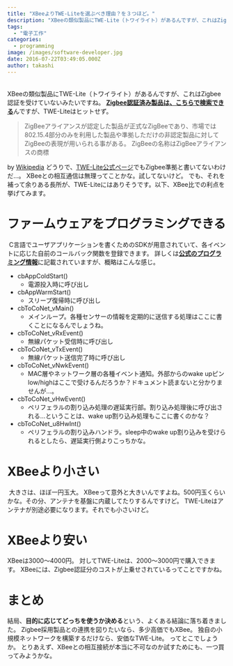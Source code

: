 ```yaml
---
title: "XBeeよりTWE-Liteを選ぶべき理由？を３つほど。"
description: "XBeeの類似製品にTWE-Lite（トワイライト）があるんですが、これはZigbee認証を受けていないみたいですね。Zigbee認証済み製品は、こちらで検索で..."
tags:
  - "電子工作"
categories:
  - programming
image: /images/software-developer.jpg
date: 2016-07-22T03:49:05.000Z
author: takashi
---
```



<br />
XBeeの類似製品にTWE-Lite（トワイライト）があるんですが、これはZigbee認証を受けていないみたいですね。
<strong><a href="http://www.zigbee.org/zigbee-products-2/">Zigbee認証済み製品は、こちらで検索できる</a></strong>んですが、TWE-Liteはヒットせず。
<blockquote>
  ZigBeeアライアンスが認定した製品が正式なZigBeeであり、市場では802.15.4部分のみを利用した製品や準拠しただけの非認定製品に対してZigBeeの表現が用いられる事がある。
  ZigBeeの名称はZigBeeアライアンスの商標
</blockquote>
by <a href="https://ja.m.wikipedia.org/wiki/ZigBee">Wikipedia</a>
どうりで、<a href="http://mono-wireless.com/jp/products/TWE-NET/index.html">TWE-Lite公式ページ</a>でもZigbee準拠と書いてないわけだ…。
XBeeとの相互通信は無理ってことかな。試してないけど。
でも、それを補って余りある長所が、TWE-Liteにはありそうです。以下、XBee比での利点を挙げてみます。
<h1>ファームウェアをプログラミングできる</h1>
<img src="http://mono-wireless.com/jp/products/TWE-NET/TWE-NET_service.png" alt="" />
C言語でユーザアプリケーションを書くためのSDKが用意されていて、各イベントに応じた自前のコールバック関数を登録できます。
詳しくは<strong><a href="http://mono-wireless.com/jp/tech/Programming/index.html">公式のプログラミング情報</a></strong>に記載されていますが、概略はこんな感じ。
<ul>
<li>cbAppColdStart()
<ul>
<li>電源投入時に呼び出し</li>
</ul></li>
<li>cbAppWarmStart()
<ul>
<li>スリープ復帰時に呼び出し</li>
</ul></li>
<li>cbToCoNet_vMain()
<ul>
<li>メインループ。各種センサーの情報を定期的に送信する処理はここに書くことになるんでしょうね。</li>
</ul></li>
<li>cbToCoNet_vRxEvent()
<ul>
<li>無線パケット受信時に呼び出し</li>
</ul></li>
<li>cbToCoNet_vTxEvent()
<ul>
<li>無線パケット送信完了時に呼び出し</li>
</ul></li>
<li>cbToCoNet_vNwkEvent()
<ul>
<li>MAC層やネットワーク層の各種イベント通知。外部からのwake upピンlow/highはここで受けるんだろうか？ドキュメント読まないと分かりませんが…。</li>
</ul></li>
<li>cbToCoNet_vHwEvent()
<ul>
<li>ペリフェラルの割り込み処理の遅延実行部。割り込み処理後に呼び出される…ということは、wake up割り込み処理もここに書くのかな？</li>
</ul></li>
<li>cbToCoNet_u8HwInt()
<ul>
<li>ペリフェラルの割り込みハンドラ。sleep中のwake up割り込みを受けられるとしたら、遅延実行側よりこっちかな。</li>
</ul></li>
</ul>
<h1>XBeeより小さい</h1>
<img src="http://mono-wireless.com/jp/tech/assets/TWE-Lite-RFID.jpg" alt="" />
大きさは、ほぼ一円玉大。
XBeeって意外と大きいんですよね。500円玉くらいかな。その分、アンテナを基盤に内蔵してたりするんですけど。
TWE-Liteはアンテナが別途必要になります。それでも小さいけど。
<h1>XBeeより安い</h1>
XBeeは3000〜4000円。
対してTWE-Liteは、2000〜3000円で購入できます。
XBeeには、Zigbee認証分のコストが上乗せされているってことですかね。
<h1>まとめ</h1>
結局、<strong>目的に応じてどっちを使うか決める</strong>という、よくある結論に落ち着きました。
Zigbee採用製品との連携を図りたいなら、多少高価でもXBee。
独自の小規模ネットワークを構築するだけなら、安価なTWE-Lite。
ってとこでしょうか。
とりあえず、XBeeとの相互接続が本当に不可なのか試すためにも、一つ買ってみようかな。